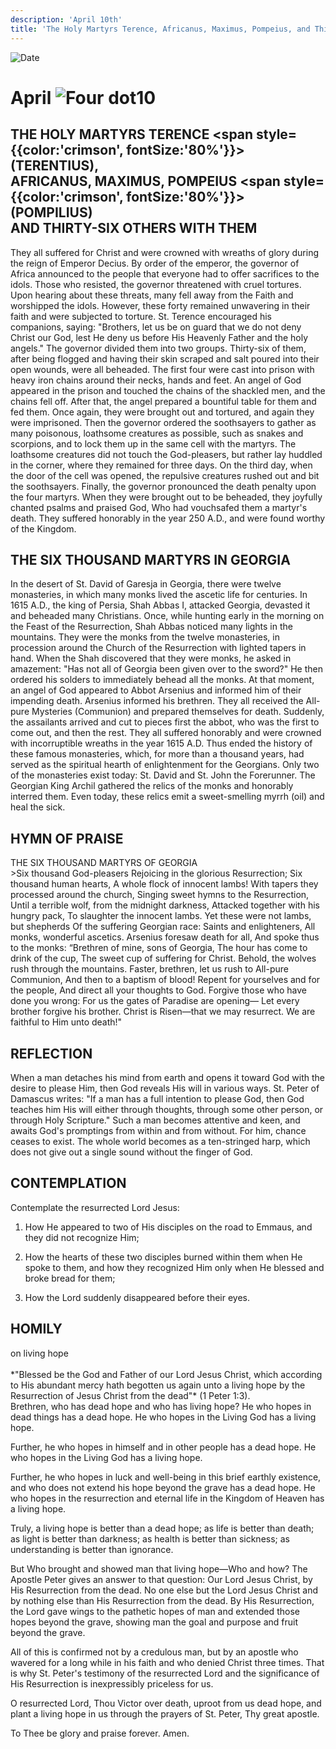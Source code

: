 ```yaml
---
description: 'April 10th'
title: 'The Holy Martyrs Terence, Africanus, Maximus, Pompeius, and Thirty-Six Others with Them, the Six Thousand Martyrs in Georgia'
---
```


<CustomPaginator />
<RunningHead />

<Image src="/title-imprint.png" height={68} width={50} alt="Date" className="title-imprint"/>

# <div id="date">April <Image className="four-dot" src="/four-dot.png" height={15} width={15} alt="Four dot" />10</div>

## THE HOLY MARTYRS TERENCE <span style={{color:'crimson', fontSize:'80%'}}>(TERENTIUS)</span>,<br />AFRICANUS, MAXIMUS, POMPEIUS <span style={{color:'crimson', fontSize:'80%'}}>(POMPILIUS)</span><br />AND THIRTY-SIX OTHERS WITH THEM

They all suffered for Christ and were crowned with wreaths of glory during the reign of Emperor Decius. By order of the emperor, the governor of Africa announced to the people that everyone had to offer sacrifices to the idols. Those who resisted, the governor threatened with cruel tortures. Upon hearing about these threats, many fell away from the Faith and worshipped the idols. However, these forty remained unwavering in their faith and were subjected to torture. St. Terence encouraged his companions, saying: "Brothers, let us be on guard that we do not deny Christ our God, lest He deny us before His Heavenly Father and the holy angels." The governor divided them into two groups. Thirty-six of them, after being flogged and having their skin scraped and salt poured into their open wounds, were all beheaded. The first four were cast into prison with heavy iron chains around their necks, hands and feet. An angel of God appeared in the prison and touched the chains of the shackled men, and the chains fell off. After that, the angel prepared a bountiful table for them and fed them. Once again, they were brought out and tortured, and again they were imprisoned. Then the governor ordered the soothsayers to gather as many poisonous, loathsome creatures as possible, such as snakes and scorpions, and to lock them up in the same cell with the martyrs. The loathsome creatures did not touch the God-pleasers, but rather lay huddled in the corner, where they remained for three days. On the third day, when the door of the cell was opened, the repulsive creatures rushed out and bit the soothsayers. Finally, the governor pronounced the death penalty upon the four martyrs. When they were brought out to be beheaded, they joyfully chanted psalms and praised God, Who had vouchsafed them a martyr's death. They suffered honorably in the year 250 A.D., and were found worthy of the Kingdom.

## THE SIX THOUSAND MARTYRS IN GEORGIA

In the desert of St. David of Garesja in Georgia, there were twelve monasteries, in which many monks lived the ascetic life for centuries. In 1615 A.D., the king of Persia, Shah Abbas I, attacked Georgia, devasted it and beheaded many Christians. Once, while hunting early in the morning on the Feast of the Resurrection, Shah Abbas noticed many lights in the mountains. They were the monks from the twelve monasteries, in procession around the Church of the Resurrection with lighted tapers in hand. When the Shah discovered that they were monks, he asked in amazement: "Has not all of Georgia been given over to the sword?" He then ordered his solders to immediately behead all the monks. At that moment, an angel of God appeared to Abbot Arsenius and informed him of their impending death. Arsenius informed his brethren. They all received the All-pure Mysteries (Communion) and prepared themselves for death. Suddenly, the assailants arrived and cut to pieces first the abbot, who was the first to come out, and then the rest. They all suffered honorably and were crowned with incorruptible wreaths in the year 1615 A.D. Thus ended the history of these famous monasteries, which, for more than a thousand years, had served as the spiritual hearth of enlightenment for the Georgians. Only two of the monasteries exist today: St. David and St. John the Forerunner. The Georgian King Archil gathered the relics of the monks and honorably interred them. Even today, these relics emit a sweet-smelling myrrh (oil) and heal the sick.


## HYMN OF PRAISE
<div style={{textAlign:'center', color:'crimson', fontWeight:'bold'}}>
THE SIX THOUSAND MARTYRS OF GEORGIA
</div>
>Six thousand God-pleasers  
Rejoicing in the glorious Resurrection;  
Six thousand human hearts,  
A whole flock of innocent lambs!  
With tapers they processed around the church,  
Singing sweet hymns to the Resurrection,  
Until a terrible wolf, from the midnight darkness,  
Attacked together with his hungry pack,  
To slaughter the innocent lambs.  
Yet these were not lambs, but shepherds  
Of the suffering Georgian race:  
Saints and enlighteners,  
All monks, wonderful ascetics.  
Arsenius foresaw death for all,  
And spoke thus to the monks:  
“Brethren of mine, sons of Georgia,  
The hour has come to drink of the cup,  
The sweet cup of suffering for Christ.  
Behold, the wolves rush through the mountains.  
Faster, brethren, let us rush to All-pure Communion,  
And then to a baptism of blood!  
Repent for yourselves and for the people,  
And direct all your thoughts to God.  
Forgive those who have done you wrong:  
For us the gates of Paradise are opening—  
Let every brother forgive his brother.  
Christ is Risen—that we may resurrect.  
We are faithful to Him unto death!"  


## REFLECTION

When a man detaches his mind from earth and opens it toward God with the desire to please Him, then God reveals His will in various ways. St. Peter of Damascus writes: "If a man has a full intention to please God, then God teaches him His will either through thoughts, through some other person, or through Holy Scripture." Such a man becomes attentive and keen, and awaits God's promptings from within and from without. For him, chance ceases to exist. The whole world becomes as a ten-stringed harp, which does not give out a single sound without the finger of God.


## CONTEMPLATION

Contemplate the resurrected Lord Jesus:

1. How He appeared to two of His disciples on the road to Emmaus, and they did not recognize Him;

2. How the hearts of these two disciples burned within them when He spoke to them, and how they recognized Him only when He blessed and broke bread for them;

3. How the Lord suddenly disappeared before their eyes.


## HOMILY
<div style={{textAlign:'center', color:'crimson', fontWeight:'bold'}}>
on living hope
</div><br />
<div style={{textAlign:'right'}}>
*"Blessed be the God and Father of our Lord Jesus Christ, which according to His abundant mercy hath begotten us again unto a living hope by the Resurrection of Jesus Christ from the dead"* (1 Peter 1:3).
</div>
Brethren, who has dead hope and who has living hope? He who hopes in dead things has a dead hope. He who hopes in the Living God has a living hope.

Further, he who hopes in himself and in other people has a dead hope. He who hopes in the Living God has a living hope.

Further, he who hopes in luck and well-being in this brief earthly existence, and who does not extend his hope beyond the grave has a dead hope. He who hopes in the resurrection and eternal life in the Kingdom of Heaven has a living hope.

Truly, a living hope is better than a dead hope; as life is better than death; as light is better than darkness; as health is better than sickness; as understanding is better than ignorance.

But Who brought and showed man that living hope—Who and how? The Apostle Peter gives an answer to that question: Our Lord Jesus Christ, by His Resurrection from the dead. No one else but the Lord Jesus Christ and by nothing else than His Resurrection from the dead. By His Resurrection, the Lord gave wings to the pathetic hopes of man and extended those hopes beyond the grave, showing man the goal and purpose and fruit beyond the grave.

All of this is confirmed not by a credulous man, but by an apostle who wavered for a long while in his faith and who denied Christ three times. That is why St. Peter's testimony of the resurrected Lord and the significance of His Resurrection is inexpressibly priceless for us.

O resurrected Lord, Thou Victor over death, uproot from us dead hope, and plant a living hope in us through the prayers of St. Peter, Thy great apostle.

To Thee be glory and praise forever. Amen.